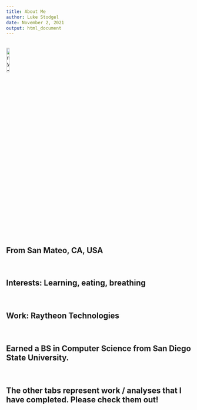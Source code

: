 ```yaml
---
title: About Me
author: Luke Stodgel
date: November 2, 2021
output: html_document
---
```

<br>
![my-picture](IMG_0900.JPEG){width=13%}
<br>

## From San Mateo, CA, USA

<br>

## Interests: Learning, eating, breathing

<br>

## Work: Raytheon Technologies

<br>

## Earned a BS in Computer Science from San Diego State University.

<br>

## The other tabs represent work / analyses that I have completed.  Please check them out!